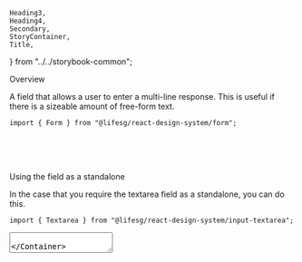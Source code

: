     Heading3,
    Heading4,
    Secondary,
    StoryContainer,
    Title,
} from "../../storybook-common";

<Meta title="Form/Textarea" component={Form.Textarea} />

<Title>Form.Textarea</Title>

<Secondary>Overview</Secondary>

A field that allows a user to enter a multi-line response. This is useful if there is a sizeable amount
of free-form text.

```tsx
import { Form } from "@lifesg/react-design-system/form";
```

<Canvas>
    <Story name="Textarea">
        <StoryContainer>
            <Container>
                <Form.Textarea
                    label="This is a textarea with a counter"
                    placeholder="Enter here..."
                    maxLength={100}
                />
                <br />
                <Form.Textarea
                    label="This is the disabled state"
                    placeholder="Enter here..."
                    maxLength={100}
                    disabled
                />
                <br />
                <Form.Textarea
                    label="This is the error state"
                    placeholder="Enter here..."
                    maxLength={100}
                    errorMessage="Input required"
                />
                <br />
                <Form.Textarea
                    label="This is does not have a counter"
                    placeholder="Enter here..."
                />
            </Container>
        </StoryContainer>
    </Story>
</Canvas>

<Heading3>Using the field as a standalone</Heading3>

In the case that you require the textarea field as a standalone, you can do this.

```tsx
import { Textarea } from "@lifesg/react-design-system/input-textarea";
```

<Preview>
    <Story name="Standalone usage">
        <StoryContainer>
            <Container>
                <Textarea placeholder="Enter here..." maxLength={100} />
            </Container>
        </StoryContainer>
    </Story>
</Preview>

<Secondary>Component API</Secondary>

This component inherits the [HTMLTextAreaElement](https://developer.mozilla.org/en-US/docs/Web/API/HTMLTextAreaElement) attributes.

<PropsTable />
